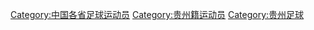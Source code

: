 [[Category:中国各省足球运动员|Category:中国各省足球运动员]]
[[Category:贵州籍运动员|Category:贵州籍运动员]]
[[Category:贵州足球|Category:贵州足球]]